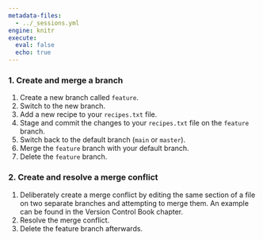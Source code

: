 ```yaml
---
metadata-files:
  - ../_sessions.yml
engine: knitr
execute:
  eval: false
  echo: true
---
```


### 1. Create and merge a branch

1. Create a new branch called `feature`.
1. Switch to the new branch.
1. Add a new recipe to your `recipes.txt` file.
1. Stage and commit the changes to your `recipes.txt` file on the `feature` branch.
1. Switch back to the default branch (`main` or `master`).
1. Merge the `feature` branch with your default branch.
1. Delete the `feature` branch.

### 2. Create and resolve a merge conflict

1. Deliberately create a merge conflict by editing the same section of a file on two separate branches and attempting to merge them.
An example can be found in the Version Control Book chapter.
1. Resolve the merge conflict.
1. Delete the feature branch afterwards.
